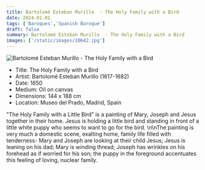 ```yaml
---
title: Bartolomé Esteban Murillo  - The Holy Family with a Bird
date: 2024-01-01
tags: ['Baroques','Spanish Baroque']
draft: false
summary: Bartolomé Esteban Murillo  - The Holy Family with a Bird
images: ['/static/images/10642.jpg']
---
```


![Bartolomé Esteban Murillo  - The Holy Family with a Bird](/static/images/10642.jpg)

* Title: The Holy Family with a Bird
* Artist: Bartolomé Esteban Murillo  (1617-1682)
* Date: 1650
* Medium: Oil on canvas
* Dimensions: 144 x 188 cm
* Location: Museo del Prado, Madrid, Spain

\"The Holy Family with a Little Bird\" is a painting of Mary, Joseph and Jesus together in their home. Jesus is holding a little bird and standing in front of a little white puppy who seems to want to go for the bird. \n\nThe painting is very much a domestic scene, exalting home, family life filled with tenderness- Mary and Joseph are looking at their child Jesus; Jesus is leaning on his dad; Mary is winding thread; Joseph has wrinkles on his forehead as if worried for his son; the puppy in the foreground accentuates this feeling of loving, nuclear family.
